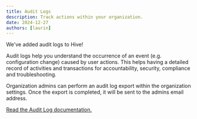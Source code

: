 ```yaml
---
title: Audit Logs
description: Track actions within your organization.
date: 2024-12-27
authors: [laurin]
---
```


We've added audit logs to Hive!

Audit logs help you understand the occurrence of an event (e.g. configuration change) caused by user actions.
This helps having a detailed record of activities and transactions for accountability, security, compliance and troubleshooting.

Organization admins can perform an audit log export within the organization settings.
Once the export is completed, it will be sent to the admins email address.

[Read the Audit Log documentation.](https://graphql-hive.com/docs/management/audit-logs)
